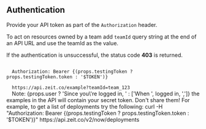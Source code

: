 
## Authentication

Provide your API token as part of the `Authorization` header.

To act on resources owned by a team add `teamId` query string at the end of an API URL and use the teamId as the value.

If the authentication is unsuccessful, the status code **403** is returned.

<Example>
  <Code>
  Authorization: Bearer {(props.testingToken ? props.testingToken.token : '$TOKEN')}
  </Code>
  <Code>
  https://api.zeit.co/example?teamId=team_123
  </Code>
  <Quote>
  <P.B>Note:</P.B> {props.user ? 'Since you\'re logged in, ' : ['When ', <GenericLink href="/login" key="loggedin">logged in</GenericLink>, ',']} the examples in the API will contain your secret token. Don't share them! For example, to get a <GenericLink href="#endpoints/deployments/list-all-the-deployments">list of deployments</GenericLink> try the following:
  </Quote>
  <TerminalInput>curl -H "Authorization: Bearer {(props.testingToken ? props.testingToken.token : '$TOKEN')}" https://api.zeit.co/v2/now/deployments</TerminalInput>
</Example>


